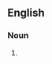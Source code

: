 ==English==

===Noun===
{{head|en|noun form|head=[[melon]] [[ball]] [[scooper]]s}}

# {{plural of|en|melon ball scooper}}